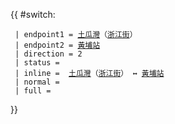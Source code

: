 {{ #switch: {{{format|}}}
  | endpoint1 = [[土瓜灣]]（[[浙江街]]）
  | endpoint2 = [[黃埔花園公共運輸交匯處|黃埔站]]
  | direction = 2
  | status =
  | inline =  [[土瓜灣]]（[[浙江街]]） ↔ [[黃埔花園公共運輸交匯處|黃埔站]]
  | normal =
  | full =
}}